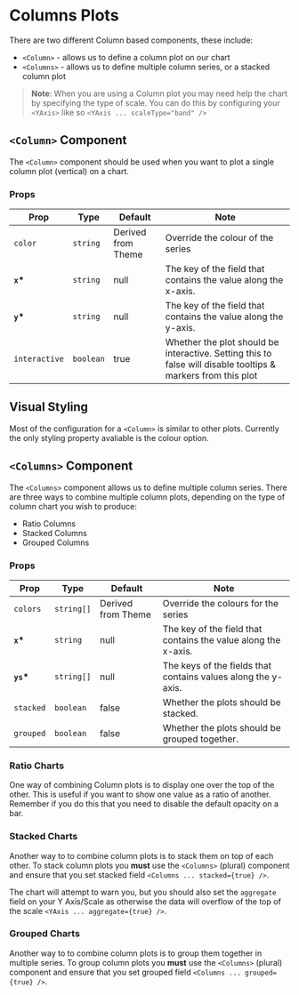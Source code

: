 
<Meta title="XYCharts/Column" />

# Columns Plots

There are two different Column based components, these include:

-   `<Column>` - allows us to define a column plot on our chart
-   `<Columns>` - allows us to define multiple column series, or a stacked column plot

> **Note**: When you are using a Column plot you may need help the chart by specifying the type of scale. You can do this by configuring your `<YAxis>` like so `<YAxis ... scaleType="band" />`

<Canvas>
    <Story id="xycharts-column--basic" />
</Canvas>

## `<Column>` Component

The `<Column>` component should be used when you want to plot a single column plot (vertical) on a chart.

### Props

| Prop          | Type      | Default            | Note                                                                                                         |
| ------------- | --------- | ------------------ | ------------------------------------------------------------------------------------------------------------ |
| `color`       | `string`  | Derived from Theme | Override the colour of the series                                                                            |
| **`x`\***     | `string`  | null               | The key of the field that contains the value along the x-axis.                                               |
| **`y`\***     | `string`  | null               | The key of the field that contains the value along the y-axis.                                               |
| `interactive` | `boolean` | true               | Whether the plot should be interactive. Setting this to false will disable tooltips & markers from this plot |

## Visual Styling

Most of the configuration for a `<Column>` is similar to other plots. Currently the only styling property avaliable is the colour option.

<Canvas>
    <Story id="xycharts-column--color" />
</Canvas>

## `<Columns>` Component

The `<Columns>` component allows us to define multiple column series. There are three ways to combine multiple column plots, depending on the type of column chart you wish to produce:

-   Ratio Columns
-   Stacked Columns
-   Grouped Columns

### Props

| Prop       | Type       | Default            | Note                                                           |
| ---------- | ---------- | ------------------ | -------------------------------------------------------------- |
| `colors`   | `string[]` | Derived from Theme | Override the colours for the series                            |
| **`x`\***  | `string`   | null               | The key of the field that contains the value along the x-axis. |
| **`ys`\*** | `string[]` | null               | The keys of the fields that contains values along the y-axis.  |
| `stacked`  | `boolean`  | false              | Whether the plots should be stacked.                           |
| `grouped`  | `boolean`  | false              | Whether the plots should be grouped together.                  |

### Ratio Charts

One way of combining Column plots is to display one over the top of the other. This is useful if you want to show one value as a ratio of another. Remember if you do this that you need to disable the default opacity on a bar.

<Canvas>
    <Story id="xycharts-column--ratio" />
</Canvas>

### Stacked Charts

Another way to to combine column plots is to stack them on top of each other. To stack column plots you **must** use the `<Columns>` (plural) component and ensure that you set stacked field `<Columns ... stacked={true} />`.

The chart will attempt to warn you, but you should also set the `aggregate` field on your Y Axis/Scale as otherwise the data will overflow of the top of the scale `<YAxis ... aggregate={true} />`.

<Canvas>
    <Story id="xycharts-column--stacked" />
</Canvas>

### Grouped Charts

Another way to to combine column plots is to group them together in multiple series. To group column plots you **must** use the `<Columns>` (plural) component and ensure that you set grouped field `<Columns ... grouped={true} />`.

<Canvas>
    <Story id="xycharts-column--grouped" />
</Canvas>
